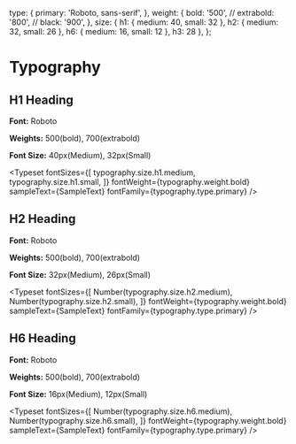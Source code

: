  
<Meta title="Typography" />
 
  type: {
    primary: 'Roboto, sans-serif',
  },
  weight: {
    bold: '500',
    // extrabold: '800',
    // black: '900',
  },
  size: {
    h1: {
      medium: 40,
      small: 32
    },
    h2: {
      medium: 32,
      small: 26
    },
    h6: {
      medium: 16,
      small: 12
    },
    h3: 28
  },
};
 
 
# Typography



## H1 Heading

**Font:** Roboto

**Weights:** 500(bold), 700(extrabold)

**Font Size:** 40px(Medium), 32px(Small)

<Typeset
  fontSizes={[
    typography.size.h1.medium,
    typography.size.h1.small,
  ]}
  fontWeight={typography.weight.bold}
  sampleText={SampleText}
  fontFamily={typography.type.primary}
/>

## H2 Heading

**Font:** Roboto

**Weights:** 500(bold), 700(extrabold)

**Font Size:** 32px(Medium), 26px(Small)


<Typeset
  fontSizes={[
    Number(typography.size.h2.medium),
    Number(typography.size.h2.small),
  ]}
  fontWeight={typography.weight.bold}
  sampleText={SampleText}
  fontFamily={typography.type.primary}
/>

## H6 Heading

**Font:** Roboto

**Weights:** 500(bold), 700(extrabold)

**Font Size:** 16px(Medium), 12px(Small)


<Typeset
  fontSizes={[
    Number(typography.size.h6.medium),
    Number(typography.size.h6.small),
  ]}
  fontWeight={typography.weight.bold}
  sampleText={SampleText}
  fontFamily={typography.type.primary}
/>